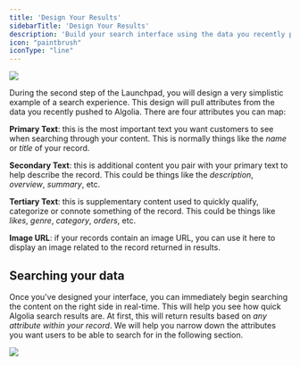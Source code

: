 ```yaml
---
title: 'Design Your Results'
sidebarTitle: 'Design Your Results'
description: 'Build your search interface using the data you recently pushed to your Algolia index.'
icon: "paintbrush"
iconType: "line"
---
```

<Frame type="glass">
  <img src="https://files.readme.io/47734a7-image.png"/>
</Frame>

During the second step of the Launchpad, you will design a very simplistic example of a search experience. This design will pull attributes from the data you recently pushed to Algolia. There are four attributes you can map:

**Primary Text**: this is the most important text you want customers to see when searching through your content. This is normally things like the _name_ or _title_ of your record.

**Secondary Text**: this is additional content you pair with your primary text to help describe the record. This could be things like the _description_, _overview_, _summary_, etc.

**Tertiary Text**: this is supplementary content used to quickly qualify, categorize or connote something of the record. This could be things like _likes_, _genre_, _category_, _orders_, etc.

**Image URL**: if your records contain an image URL, you can use it here to display an image related to the record returned in results.

## Searching your data

Once you've designed your interface, you can immediately begin searching the content on the right side in real-time. This will help you see how quick Algolia search results are. At first, this will return results based on _any attribute within your record_. We will help you narrow down the attributes you want users to be able to search for in the following section.

<Frame type="glass">
  <img src="https://files.readme.io/6ee6bd9-image.png"/>
</Frame>